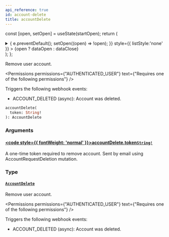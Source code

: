 ```yaml
---
api_reference: true
id: account-delete
title: accountDelete
---
```






const [open, setOpen] = useState(startOpen);
return (
<details {...(open ? { open: true } : {})} className="details" style={{ border:'none', boxShadow:'none', background:'var(--ifm-background-color)' }}>
<summary
onClick={(e) => {
e.preventDefault();
setOpen((open) => !open);
}}
style={{ listStyle:'none' }} >
{open ? dataOpen : dataClose}
</summary>
{open && children}
</details>
);
};

Remove user account.


<Permissions permissions={"AUTHENTICATED_USER"} text={"Requires one of the following permissions"} />


Triggers the following webhook events:

- ACCOUNT_DELETED (async): Account was deleted.

```graphql
accountDelete(
  token: String!
): AccountDelete
```

### Arguments

#### [<code style={{ fontWeight: 'normal' }}>accountDelete.<b>token</b></code>](#)<Bullet />[`String!`](../../../api-reference/miscellaneous/scalars/string.mdx) <Badge class="badge badge--secondary" text="non-null"/> <Badge class="badge badge--secondary" text="scalar"/> <Badge class="badge badge--secondary" text="miscellaneous"/>

A one-time token required to remove account. Sent by email using AccountRequestDeletion mutation.

### Type

#### [`AccountDelete`](../../../api-reference/users/objects/account-delete.mdx) <Badge class="badge badge--secondary" text="object"/> <Badge class="badge badge--secondary" text="users"/>

Remove user account.


<Permissions permissions={"AUTHENTICATED_USER"} text={"Requires one of the following permissions"} />


Triggers the following webhook events:

- ACCOUNT_DELETED (async): Account was deleted.

